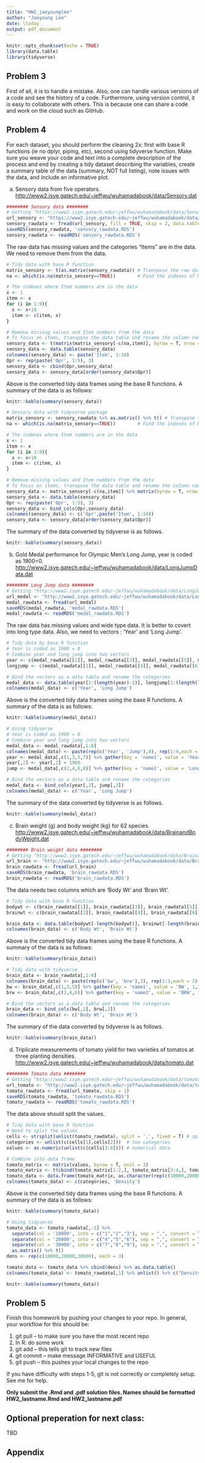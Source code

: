 ```yaml
---
title: "HW2_jaeyounglee"
author: "Jaeyoung Lee"
date: \today
output: pdf_document
---
```


```r
knitr::opts_chunk$set(echo = TRUE)
library(data.table)
library(tidyverse)
```
## Problem 3

First of all, it is to handle a mistake. Also, one can handle various versions of a code and see the history of a code. Furthermore, using version control, it is easy to collaborate with others. This is because one can share a code and work on the cloud such as GitHub.



## Problem 4

For each dataset, you should perform the cleaning 2x: first with base R functions (ie no dplyr, piping, etc), second using tidyverse function.  Make sure you weave your code and text into a complete description of the process and end by creating a tidy dataset describing the variables, create a summary table of the data (summary, NOT full listing), note issues with the data, and include an informative plot.  


a. Sensory data from five operators.
<http://www2.isye.gatech.edu/~jeffwu/wuhamadabook/data/Sensory.dat> 
```r
######## Sensory data ########
# Getting "https://www2.isye.gatech.edu/~jeffwu/wuhamadabook/data/Sensory.dat"
url_sensory <- "https://www2.isye.gatech.edu/~jeffwu/wuhamadabook/data/Sensory.dat"
sensory_rawdata <- fread(url_sensory, fill = TRUE, skip = 2, data.table = FALSE)
saveRDS(sensory_rawdata, 'sensory_rawdata.RDS')
sensory_rawdata <- readRDS('sensory_rawdata.RDS')

```
The raw data has missing values and the categories "Items" are in the data. We need to remove them from the data.

```r
# Tidy data with base R function
matrix_sensory <- t(as.matrix(sensory_rawdata)) # Transpose the raw data
na <- which(is.na(matrix_sensory==TRUE))        # Find the indexes of Missing value

# The indexes where Item numbers are in the data
x <- 1
item <- x
for (i in 1:9){
  x <- x+18
  item <- c(item, x)
}

# Remove missing values and Item numbers from the data
# To focus on items, transpose the data table and rename the column names
sensory_data <- t(matrix(matrix_sensory[-c(na,item)], byrow = T, nrow = 10))
sensory_data <- data.table(sensory_data)
colnames(sensory_data) <- paste('Item', 1:10)
Opr <- rep(paste('Opr', 1:5), 3)
sensory_data <- cbind(Opr,sensory_data)
sensory_data <- sensory_data[order(sensory_data$Opr)]

```
Above is the converted tidy data frames using the base R functions. A summary of the data is as follows:

```r
knitr::kable(summary(sensory_data))
```

```r
# Sensory data with tidyverse package
matrix_sensory <- sensory_rawdata %>% as.matrix() %>% t() # Transpose the raw data
na <- which(is.na(matrix_sensory==TRUE))        # Find the indexes of Missing value

# The indexes where Item numbers are in the data
x <- 1
item <- x
for (i in 1:9){
  x <- x+18
  item <- c(item, x)
}

# Remove missing values and Item numbers from the data
# To focus on items, transpose the data table and rename the column names
sensory_data <- matrix_sensory[-c(na,item)] %>% matrix(byrow = T, nrow = 10) %>% t()
sensory_data <- data.table(sensory_data)
Opr <- rep(paste('Opr', 1:5), 3)
sensory_data <- bind_cols(Opr,sensory_data)
colnames(sensory_data) <- c('Opr',paste('Item', 1:10))
sensory_data <- sensory_data[order(sensory_data$Opr)]


```
The summary of the data converted by tidyverse is as follows.
```r
knitr::kable(summary(sensory_data))
```



b. Gold Medal performance for Olympic Men's Long Jump, year is coded as 1900=0.  
<http://www2.isye.gatech.edu/~jeffwu/wuhamadabook/data/LongJumpData.dat>  

```r
######## Long Jump data ########
# Getting "http://www2.isye.gatech.edu/~jeffwu/wuhamadabook/data/LongJumpData.dat"
url_medal <- "http://www2.isye.gatech.edu/~jeffwu/wuhamadabook/data/LongJumpData.dat"
medal_rawdata <- fread(url_medal)
saveRDS(medal_rawdata, 'medal_rawdata.RDS')
medal_rawdata <- readRDS('medal_rawdata.RDS')

```
The raw data has missing values and wide type data. It is better to covert into long type data.
Also, we need to vectors : 'Year' and 'Long Jump'.


```r
# Tidy data by base R function
# Year is coded as 1900 = 0
# Combine year and long jump into two vectors
year <- c(medal_rawdata[[1]], medal_rawdata[[3]], medal_rawdata[[5]], medal_rawdata[[7]]) + 1900
longjump <- c(medal_rawdata[[2]], medal_rawdata[[4]], medal_rawdata[[6]], medal_rawdata[[8]])

# Bind the vectors as a data table and rename the categories
medal_data <- data.table(year[1:(length(year)-2)], longjump[1:(length(longjump)-2)])
colnames(medal_data) <- c('Year', 'Long Jump')

```
Above is the converted tidy data frames using the base R functions. A summary of the data is as follows:

```r
knitr::kable(summary(medal_data))
```


```r
# Using tidyverse 
# Year is coded as 1900 = 0
# Combine year and long jump into two vectors
medal_data <- medal_rawdata[,1:8]
colnames(medal_data) <- paste(rep(c('Year', 'Jump'),4), rep(1:4,each = 2))
year <- medal_data[,c(1,3,5,7)] %>% gather(key = 'name1', value = 'Year', 1,2,3,4) %>% filter(Year != na)
year[,2] <- year[,2] + 1900
jump <- medal_data[,c(2,4,6,8)] %>% gather(key = 'name2', value = 'LongJump', 1,2,3,4) %>% filter(LongJump != na)

# Bind the vectors as a data table and rename the categories
medal_data <- bind_cols(year[,2], jump[,2])
colnames(medal_data) <- c('Year', 'Long Jump')

```
The summary of the data converted by tidyverse is as follows.

```r
knitr::kable(summary(medal_data))
```







c. Brain weight (g) and body weight (kg) for 62 species.    
<http://www2.isye.gatech.edu/~jeffwu/wuhamadabook/data/BrainandBodyWeight.dat>  

```r
######## Brain weight data ########
# Getting "http://www2.isye.gatech.edu/~jeffwu/wuhamadabook/data/BrainandBodyWeight.dat"
url_brain <- "http://www2.isye.gatech.edu/~jeffwu/wuhamadabook/data/BrainandBodyWeight.dat"
brain_rawdata <- fread(url_brain)
saveRDS(brain_rawdata, 'brain_rawdata.RDS')
brain_rawdata <- readRDS('brain_rawdata.RDS')
```

The data needs two columns which are 'Body Wt' and 'Brain Wt'.

```r
# Tidy data with base R function
bodywt <- c(brain_rawdata[[1]], brain_rawdata[[3]], brain_rawdata[[5]])
brainwt <- c(brain_rawdata[[2]], brain_rawdata[[4]], brain_rawdata[[6]])

brain_data <- data.table(bodywt[-length(bodywt)], brainwt[-length(brainwt)])
colnames(brain_data) <- c('Body Wt', 'Brain Wt')
```
Above is the converted tidy data frames using the base R functions. A summary of the data is as follows:

```r
knitr::kable(summary(brain_data))
```

```r
# Tidy data with tidyverse
brain_data <- brain_rawdata[,1:6]
colnames(brain_data) <- paste(rep(c('bw', 'brw'),3), rep(1:3,each = 2))
bw <- brain_data[,c(1,3,5)] %>% gather(key = 'name1', value = 'BW', 1,2,3) 
brw <- brain_data[,c(2,4,6)] %>% gather(key = 'name2', value = 'BRW', 1,2,3) 

# Bind the vectors as a data table and rename the categories
brain_data <- bind_cols(bw[,2], brw[,2])
colnames(brain_data) <- c('Body Wt', 'Brain Wt')


```

The summary of the data converted by tidyverse is as follows.

```r
knitr::kable(summary(brain_data))
```


d. Triplicate measurements of tomato yield for two varieties of tomatos at three planting densities.  
<http://www2.isye.gatech.edu/~jeffwu/wuhamadabook/data/tomato.dat>  
```r
######## Tomato data ########
# Getting "http://www2.isye.gatech.edu/~jeffwu/wuhamadabook/data/tomato.dat"
url_tomato <- "http://www2.isye.gatech.edu/~jeffwu/wuhamadabook/data/tomato.dat"
tomato_rawdata <- fread(url_tomato, skip = 1)
saveRDS(tomato_rawdata, 'tomato_rawdata.RDS')
tomato_rawdata <- readRDS('tomato_rawdata.RDS')

```
The data above should split the values. 

```r
# Tidy data with base R function
# Need to split the values
cells <- strsplit(unlist(tomato_rawdata), split = ',', fixed = T) # split the data
categories <- unlist(c(cells[1],cells[2]))  # two categories
values <- as.numeric(unlist(c(cells[3:8]))) # numerical data

# Combine into data frame
tomato_matrix <- matrix(values, byrow = T, ncol = 3)
tomato_matrix <- t(cbind(tomato_matrix[1:2,], tomato_matrix[3:4,], tomato_matrix[5:6,]))
tomato_data <- data.frame(tomato_matrix, as.character(rep(c(10000,20000,30000)), each=3))
colnames(tomato_data) <- c(categories, 'Density')


```
Above is the converted tidy data frames using the base R functions. A summary of the data is as follows:

```r
knitr::kable(summary(tomato_data))
```




```r
# Using tidyverse
tomato_data <- tomato_rawdata[,-1] %>% 
  separate(col = '10000', into = c("1","2","3"), sep = ",", convert = T) %>%
  separate(col = '20000', into = c("4","5","6"), sep = ",", convert = T) %>%
  separate(col = '30000', into = c("7","8","9"), sep = ",", convert = T) %>% 
  as.matrix() %>% t()
dens <- rep(c(10000,20000,30000), each = 3)

tomato_data <- tomato_data %>% cbind(dens) %>% as.data.table()
colnames(tomato_data) <- tomato_rawdata[,1] %>% unlist() %>% c("Density")

```


```r
knitr::kable(summary(tomato_data))
```



## Problem 5

Finish this homework by pushing your changes to your repo.  In general, your workflow for this should be:  

1. git pull -- to make sure you have the most recent repo  
2. In R: do some work  
3. git add -- this tells git to track new files  
4. git commit -- make message INFORMATIVE and USEFUL  
5. git push -- this pushes your local changes to the repo  

If you have difficulty with steps 1-5, git is not correctly or completely setup.  See me for help.

**Only submit the .Rmd and .pdf solution files.  Names should be formatted HW2_lastname.Rmd and HW2_lastname.pdf**

## Optional preperation for next class:  

TBD


## Appendix
```r
  
```

